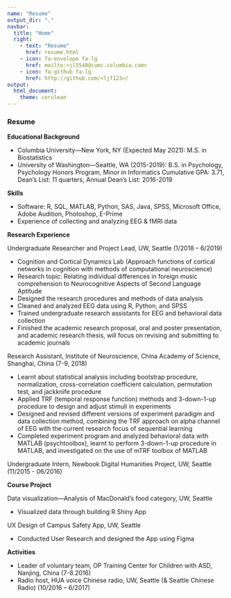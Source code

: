 ```yaml
---
name: "Resume"
output_dir: "."
navbar:
  title: "Home"
  right:
    - text: "Resume"
      href: resume.html
    - icon: fa-envelope fa-lg
      href: mailto:<jl5548@cumc.columbia.com>
    - icon: fa-github fa-lg
      href: http://github.com/<ljf123>/
output:
  html_document:
    theme: cerulean
---
```


### Resume


__Educational Background__

* Columbia University—New York, NY (Expected May 2021): M.S. in Biostatistics
* University of Washington—Seattle, WA (2015-2019):
B.S. in Psychology, Psychology Honors Program, Minor in Informatics
Cumulative GPA: 3.71, Dean’s List: 11 quarters, Annual Dean’s List: 2016-2019

__Skills__

*	Software: R, SQL, MATLAB, Python, SAS, Java, SPSS, Microsoft Office, Adobe Audition, Photoshop, E-Prime
*	Experience of collecting and analyzing EEG & fMRI data

__Research Experience__

Undergraduate Researcher and Project Lead, UW, Seattle (1/2018 – 6/2019)

*	Cognition and Cortical Dynamics Lab (Approach functions of cortical networks in cognition with methods of computational neuroscience)
*	Research topic: Relating individual differences in foreign music comprehension to Neurocognitive Aspects of Second Language Aptitude
*	Designed the research procedures and methods of data analysis 
*	Cleaned and analyzed EEG data using R, Python, and SPSS
*	Trained undergraduate research assistants for EEG and behavioral data collection
*	Finished the academic research proposal, oral and poster presentation, and academic research thesis, will focus on revising and submitting to academic journals

Research Assistant, Institute of Neuroscience, China Academy of Science, Shanghai, China (7-9, 2018)

*	Learnt about statistical analysis including bootstrap procedure, normalization, cross-correlation coefficient calculation, permutation test, and jackknife procedure 
*	Applied TRF (temporal response function) methods and 3-down-1-up procedure to design and adjust stimuli in experiments 
*	Designed and revised different versions of experiment paradigm and data collection method, combining the TRF approach on alpha channel of EEG with the current research focus of sequential learning
*	Completed experiment program and analyzed behavioral data with MATLAB (psychtoolbox), learnt to perform 3-down-1-up procedure in MATLAB, and investigated on the use of mTRF toolbox of MATLAB 

Undergraduate Intern, Newbook Digital Humanities Project, UW, Seattle (11/2015 - 06/2016)

__Course Project__

Data visualization—Analysis of MacDonald’s food category, UW, Seattle

*	Visualized data through building R Shiny App 

UX Design of Campus Safety App, UW, Seattle

*	Conducted User Research and designed the App using Figma

__Activities__

* Leader of voluntary team, OP Training Center for Children with ASD, Nanjing, China (7-8.2016)
* Radio host, HUA voice Chinese radio, UW, Seattle (& Seattle Chinese Radio) 	 (10/2016 – 6/2017)
